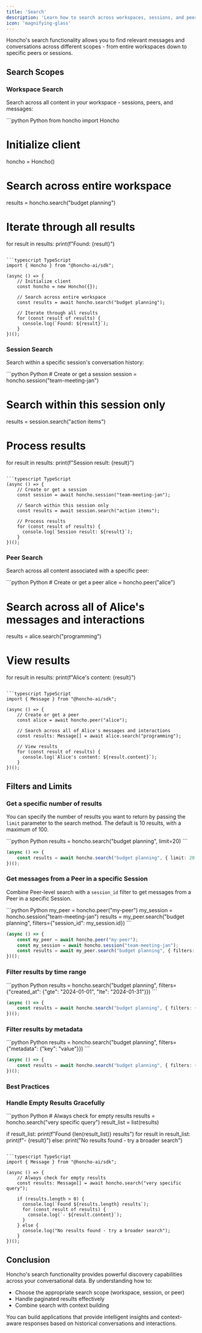 ```yaml
---
title: 'Search'
description: 'Learn how to search across workspaces, sessions, and peers to find relevant conversations and content'
icon: 'magnifying-glass'
---
```


Honcho's search functionality allows you to find relevant messages and conversations across different scopes - from entire workspaces down to specific peers or sessions.

## Search Scopes

### Workspace Search

Search across all content in your workspace - sessions, peers, and messages:

<CodeGroup>
```python Python
from honcho import Honcho

# Initialize client
honcho = Honcho()

# Search across entire workspace
results = honcho.search("budget planning")

# Iterate through all results
for result in results:
    print(f"Found: {result}")
```

```typescript TypeScript
import { Honcho } from "@honcho-ai/sdk";

(async () => {
    // Initialize client
    const honcho = new Honcho({});

    // Search across entire workspace
    const results = await honcho.search("budget planning");

    // Iterate through all results
    for (const result of results) {
      console.log(`Found: ${result}`);
    }
})();
```
</CodeGroup>

### Session Search

Search within a specific session's conversation history:

<CodeGroup>
```python Python
# Create or get a session
session = honcho.session("team-meeting-jan")

# Search within this session only
results = session.search("action items")

# Process results
for result in results:
    print(f"Session result: {result}")
```

```typescript TypeScript
(async () => {
    // Create or get a session
    const session = await honcho.session("team-meeting-jan");

    // Search within this session only
    const results = await session.search("action items");

    // Process results
    for (const result of results) {
      console.log(`Session result: ${result}`);
    }
})();
```
</CodeGroup>

### Peer Search

Search across all content associated with a specific peer:

<CodeGroup>
```python Python
# Create or get a peer
alice = honcho.peer("alice")

# Search across all of Alice's messages and interactions
results = alice.search("programming")

# View results
for result in results:
    print(f"Alice's content: {result}")
```

```typescript TypeScript
import { Message } from "@honcho-ai/sdk";

(async () => {
    // Create or get a peer
    const alice = await honcho.peer("alice");

    // Search across all of Alice's messages and interactions
    const results: Message[] = await alice.search("programming");

    // View results
    for (const result of results) {
      console.log(`Alice's content: ${result.content}`);
    }
})();
```
</CodeGroup>

## Filters and Limits

### Get a specific number of results

You can specify the number of results you want to return by passing the `limit` parameter to the search method. The default is 10 results, with a maximum of 100.

<CodeGroup>
```python Python
results = honcho.search("budget planning", limit=20)
```

```typescript TypeScript
(async () => {
    const results = await honcho.search("budget planning", { limit: 20 });
})();
```
</CodeGroup>

### Get messages from a Peer in a specific Session

Combine Peer-level search with a `session_id` filter to get messages from a Peer in a specific Session.

<CodeGroup>
```python Python
my_peer = honcho.peer("my-peer")
my_session = honcho.session("team-meeting-jan")
results = my_peer.search("budget planning", filters={"session_id": my_session.id})
```

```typescript TypeScript
(async () => {
    const my_peer = await honcho.peer("my-peer");
    const my_session = await honcho.session("team-meeting-jan");
    const results = await my_peer.search("budget planning", { filters: { session_id: my_session.id } });
})();
```
</CodeGroup>

### Filter results by time range

<CodeGroup>
```python Python
results = honcho.search("budget planning", filters={"created_at": {"gte": "2024-01-01", "lte": "2024-01-31"}})
```

```typescript TypeScript
(async () => {
    const results = await honcho.search("budget planning", { filters: { created_at: { gte: "2024-01-01", lte: "2024-01-31" } } });
})();
```
</CodeGroup>

### Filter results by metadata

<CodeGroup>
```python Python
results = honcho.search("budget planning", filters={"metadata": {"key": "value"}})
```

```typescript TypeScript
(async () => {
    const results = await honcho.search("budget planning", { filters: { metadata: { key: "value" } } });
})();
```
</CodeGroup>

### Best Practices

### Handle Empty Results Gracefully

<CodeGroup>
```python Python
# Always check for empty results
results = honcho.search("very specific query")
result_list = list(results)

if result_list:
    print(f"Found {len(result_list)} results")
    for result in result_list:
        print(f"- {result}")
else:
    print("No results found - try a broader search")
```

```typescript TypeScript
import { Message } from "@honcho-ai/sdk";

(async () => {
    // Always check for empty results
    const results: Message[] = await honcho.search("very specific query");

    if (results.length > 0) {
      console.log(`Found ${results.length} results`);
      for (const result of results) {
        console.log(`- ${result.content}`);
      }
    } else {
      console.log("No results found - try a broader search");
    }
})();
```
</CodeGroup>

## Conclusion

Honcho's search functionality provides powerful discovery capabilities across your conversational data. By understanding how to:

- Choose the appropriate search scope (workspace, session, or peer)
- Handle paginated results effectively
- Combine search with context building

You can build applications that provide intelligent insights and context-aware responses based on historical conversations and interactions.
